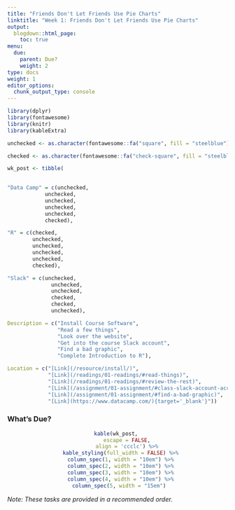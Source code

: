 ```yaml
---
title: "Friends Don't Let Friends Use Pie Charts"
linktitle: "Week 1: Friends Don't Let Friends Use Pie Charts"
output:
  blogdown::html_page:
    toc: true
menu:
  due:
    parent: Due?
    weight: 2
type: docs
weight: 1
editor_options: 
  chunk_output_type: console
---
```


```r
library(dplyr)
library(fontawesome)
library(knitr)
library(kableExtra)
```

```r
unchecked <- as.character(fontawesome::fa("square", fill = "steelblue"))

checked <- as.character(fontawesome::fa("check-square", fill = "steelblue"))

wk_post <- tibble(
  

"Data Camp" = c(unchecked,
            unchecked,
            unchecked,
            unchecked,
            unchecked,
            checked),

"R" = c(checked,
        unchecked,
        unchecked,
        unchecked,
        unchecked,
        checked),

"Slack" = c(unchecked, 
              unchecked, 
              unchecked,
              checked,
              checked,
              unchecked),

Description = c("Install Course Software",
                "Read a few things",
                "Look over the website",
                "Get into the course Slack account",
                "Find a bad graphic",
                "Complete Introduction to R"),

Location = c("[Link](/resource/install/)",
             "[Link](/readings/01-readings/#read-things)",
             "[Link](/readings/01-readings/#review-the-rest)",
             "[Link](/assignment/01-assignment/#class-slack-account-access)",
             "[Link](/assignment/01-assignment/#find-a-bad-graphic)",
             "[Link](https://www.datacamp.com/){target='_blank'}"))
```

### What's Due?
<center>
```r
kable(wk_post, 
      escape = FALSE,
      align = 'ccclc') %>%
  kable_styling(full_width = FALSE) %>%
  column_spec(1, width = "10em") %>%
  column_spec(2, width = "10em") %>%
  column_spec(3, width = "10em") %>%
  column_spec(4, width = "10em") %>%
  column_spec(5, width = "15em") 
```
</center>

*Note: These tasks are provided in a recommended order.*


